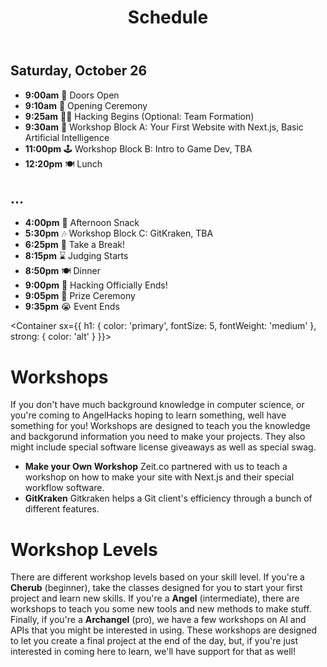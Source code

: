 
<Header sx={{ bg: 'accent' }}>

# Schedule

</Header>

<Schedule>

## Saturday, October 26
- **9:00am** 👋 Doors Open
- **9:10am** 📢 Opening Ceremony
- **9:25am** 👩‍💻 Hacking Begins (Optional: Team Formation)
- **9:30am** 🧙 Workshop Block A: Your First Website with Next.js, Basic Artificial Intelligence
- **11:00pm** 🕹 Workshop Block B: Intro to Game Dev, TBA
- **12:20pm** 🍽️ Lunch

## …
- **4:00pm** 🍦 Afternoon Snack
- **5:30pm** 🎶 Workshop Block C: GitKraken, TBA
- **6:25pm** 👾 Take a Break!
- **8:15pm** ⌛ Judging Starts
- **8:50pm** 🍽️ Dinner
- **9:00pm** 🛑 Hacking Officially Ends!
- **9:05pm** 📢 Prize Ceremony
- **9:35pm** 😭 Event Ends

</Schedule>

<Container 
  sx={{
    h1: {
      color: 'primary',
      fontSize: 5,
      fontWeight: 'medium'
    },
    strong: {
      color: 'alt'
    }
  }}>

# Workshops

If you don't have much background knowledge in computer science, or you're coming to AngelHacks hoping to learn something, well have something for you! Workshops are designed to teach you the knowledge and backgorund information you need to make your projects. They also might include special software license giveaways as well as special swag.
- **Make your Own Workshop** Zeit.co partnered with us to teach a workshop on how to make your site with Next.js and their special workflow software. 
- **GitKraken** Gitkraken helps a Git client's efficiency through a bunch of different features.

# Workshop Levels

There are different workshop levels based on your skill level. If you're a **Cherub** (beginner), take the classes designed for you to start your first project and learn new skills. If you're a **Angel** (intermediate), there are workshops to teach you some new tools and new methods to make stuff. Finally, if you're a **Archangel** (pro), we have a few workshops on AI and APIs that you might be interested in using. These workshops are designed to let you create a final project at the end of the day, but, if you're just interested in coming here to learn, we'll have support for that as well!



</Container>
